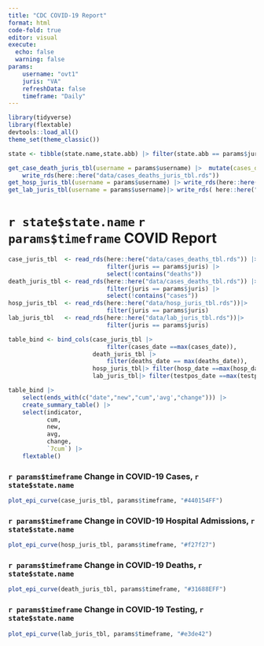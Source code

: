 ```yaml
---
title: "CDC COVID-19 Report"
format: html
code-fold: true
editor: visual
execute: 
  echo: false
  warning: false 
params:
    username: "ovt1"
    juris: "VA"
    refreshData: false 
    timeframe: "Daily"
---
```


```r
library(tidyverse)
library(flextable)
devtools::load_all()
theme_set(theme_classic())
```

```r
state <- tibble(state.name,state.abb) |> filter(state.abb == params$juris) 
```

```r
get_case_death_juris_tbl(username = params$username) |>  mutate(cases_date = lubridate::ymd(cases_date)) |> 
    write_rds(here::here("data/cases_deaths_juris_tbl.rds"))
get_hosp_juris_tbl(username = params$username) |> write_rds(here::here("data/hosp_juris_tbl.rds"))
get_lab_juris_tbl(username = params$username)|> write_rds( here::here("data/lab_juris_tbl.rds"))
```

# `r state$state.name` `r params$timeframe` COVID Report

```r
case_juris_tbl  <- read_rds(here::here("data/cases_deaths_tbl.rds")) |> 
                            filter(juris == params$juris) |> 
                            select(!contains("deaths"))
death_juris_tbl <- read_rds(here::here("data/cases_deaths_tbl.rds")) |> 
                            filter(juris == params$juris) |> 
                            select(!contains("cases"))
hosp_juris_tbl  <- read_rds(here::here("data/hosp_juris_tbl.rds"))|>
                            filter(juris == params$juris)
lab_juris_tbl   <- read_rds(here::here("data/lab_juris_tbl.rds"))|> 
                            filter(juris == params$juris)
```

```r

table_bind <- bind_cols(case_juris_tbl |> 
                            filter(cases_date ==max(cases_date)),
                        death_juris_tbl |>  
                            filter(deaths_date == max(deaths_date)),
                        hosp_juris_tbl|> filter(hosp_date ==max(hosp_date)), 
                        lab_juris_tbl|> filter(testpos_date ==max(testpos_date)))
```

```r
table_bind |>  
    select(ends_with(c("date","new","cum",'avg',"change"))) |>
    create_summary_table() |> 
    select(indicator,
           cum, 
           new,
           avg,
           change,
           `7cum`) |> 
    flextable()
```

### `r params$timeframe` Change in COVID-19 Cases, `r state$state.name`

```r
plot_epi_curve(case_juris_tbl, params$timeframe, "#440154FF")
```

### `r params$timeframe` Change in COVID-19 Hospital Admissions, `r state$state.name`

```r
plot_epi_curve(hosp_juris_tbl, params$timeframe, "#f27f27")
```

### `r params$timeframe` Change in COVID-19 Deaths, `r state$state.name`

```r
plot_epi_curve(death_juris_tbl, params$timeframe, "#31688EFF")
```

### `r params$timeframe` Change in COVID-19 Testing, `r state$state.name`

```r
plot_epi_curve(lab_juris_tbl, params$timeframe, "#e3de42")
```
